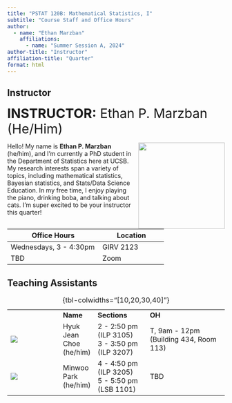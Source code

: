 ```yaml
---
title: "PSTAT 120B: Mathematical Statistics, I"
subtitle: "Course Staff and Office Hours"
author:
  - name: "Ethan Marzban"
    affiliations:
      - name: "Summer Session A, 2024"
author-title: "Instructor"
affiliation-title: "Quarter"
format: html
---
```


::: panel-tabset
## Instructor

[**INSTRUCTOR:** Ethan P. Marzban (He/Him)]{style="font-size:30px"}

![](../Images/Profiles/Ethan.jpg){style="float:right;padding: 0 0 0 10px;" width="200"}

Hello! My name is **Ethan P. Marzban** (he/him), and I'm currently a PhD student in the Department of Statistics here at UCSB. My research interests span a variety of topics, including mathematical statistics, Bayesian statistics, and Stats/Data Science Education. In my free time, I enjoy playing the piano, drinking boba, and talking about cats. I'm super excited to be your instructor this quarter!

| Office Hours | Location                                                                                                                    |
|------------------------------------------|------------------------------|
| Wednesdays, 3 - 4:30pm | GIRV 2123  |
| TBD | Zoom |

## Teaching Assistants

|                                          |           |                                                             |                                                                              |
|------------------|------------|------------------|---------------------------|
|                                          | **Name**  | **Sections**                                                | **OH**                                                    |
| ![](../Images/Profiles/placeholder2.png) | Hyuk Jean Choe  (he/him)  | 2 - 2:50 pm (ILP 3105) <br / > 3 - 3:50 pm (ILP 3207) | T, 9am - 12pm (Building 434, Room 113) |                                                 |
| ![](../Images/Profiles/placeholder2.png) | Minwoo Park (he/him) | 4 - 4:50 pm (ILP 3205) <br / > 5 - 5:50 pm (LSB 1101) | TBD |

: {tbl-colwidths="\[10,20,30,40\]"}

:::
